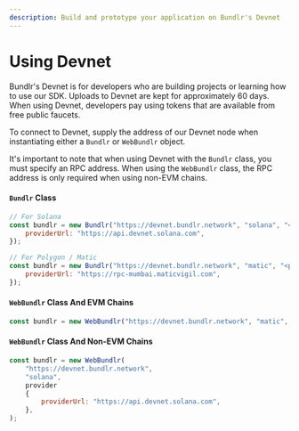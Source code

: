 ```yaml
---
description: Build and prototype your application on Bundlr's Devnet
---
```


# Using Devnet

Bundlr's Devnet is for developers who are building projects or learning how to use our SDK. Uploads to Devnet are kept for approximately 60 days. When using Devnet, developers pay using tokens that are available from free public faucets.

To connect to Devnet, supply the address of our Devnet node when instantiating either a `Bundlr` or `WebBundlr` object.

It's important to note that when using Devnet with the `Bundlr` class, you must specify an RPC address. When using the `WebBundlr` class, the RPC address is only required when using non-EVM chains.

#### `Bundlr` Class

```js
// For Solana
const bundlr = new Bundlr("https://devnet.bundlr.network", "solana", "<solana-private-key>", {
	providerUrl: "https://api.devnet.solana.com",
});

// For Polygon / Matic
const bundlr = new Bundlr("https://devnet.bundlr.network", "matic", "<polygon-private-key>", {
	providerUrl: "https://rpc-mumbai.maticvigil.com",
});
```

#### `WebBundlr` Class And EVM Chains

```js
const bundlr = new WebBundlr("https://devnet.bundlr.network", "matic", provider);
```

#### `WebBundlr` Class And Non-EVM Chains

```js
const bundlr = new WebBundlr(
	"https://devnet.bundlr.network",
	"solana",
	provider
	{
		providerUrl: "https://api.devnet.solana.com",
	},
);
```
